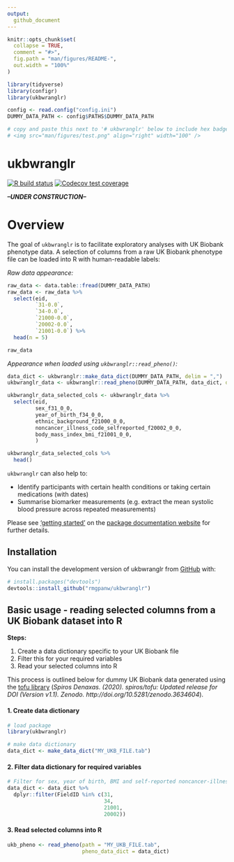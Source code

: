 ```yaml
---
output: 
  github_document
---
```


<!-- README.md is generated from README.Rmd. Please edit that file -->

```r
knitr::opts_chunk$set(
  collapse = TRUE,
  comment = "#>",
  fig.path = "man/figures/README-",
  out.width = "100%"
)

library(tidyverse)
library(configr)
library(ukbwranglr)

config <- read.config("config.ini")
DUMMY_DATA_PATH <- config$PATHS$DUMMY_DATA_PATH

# copy and paste this next to '# ukbwranglr' below to include hex badge
# <img src="man/figures/test.png" align="right" width="100" />
```

# ukbwranglr

<!-- badges: start -->

[![R build status](https://github.com/rmgpanw/ukbwranglr/workflows/R-CMD-check/badge.svg)](https://github.com/rmgpanw/ukbwranglr/actions) [![Codecov test coverage](https://codecov.io/gh/rmgpanw/ukbwranglr/branch/main/graph/badge.svg)](https://codecov.io/gh/rmgpanw/ukbwranglr?branch=main)

<!-- badges: end -->

***--UNDER CONSTRUCTION--***

# Overview

The goal of `ukbwranglr` is to facilitate exploratory analyses with UK Biobank phenotype data. A selection of columns from a raw UK Biobank phenotype file can be loaded into R with human-readable labels:

*Raw data appearance:*

```r
raw_data <- data.table::fread(DUMMY_DATA_PATH)
raw_data <- raw_data %>% 
  select(eid, 
         `31-0.0`, 
         `34-0.0`,
         `21000-0.0`, 
         `20002-0.0`, 
         `21001-0.0`) %>% 
  head(n = 5)
```

```r
raw_data
```

*Appearance when loaded using `ukbwranglr::read_pheno()`:*

```r
data_dict <- ukbwranglr::make_data_dict(DUMMY_DATA_PATH, delim = ",")
ukbwranglr_data <- ukbwranglr::read_pheno(DUMMY_DATA_PATH, data_dict, delim = ",") 

ukbwranglr_data_selected_cols <- ukbwranglr_data %>% 
  select(eid, 
         sex_f31_0_0, 
         year_of_birth_f34_0_0, 
         ethnic_background_f21000_0_0,
         noncancer_illness_code_selfreported_f20002_0_0,
         body_mass_index_bmi_f21001_0_0,
         )
```

```r
ukbwranglr_data_selected_cols %>% 
  head()
```

`ukbwranglr` can also help to:

-   Identify participants with certain health conditions or taking certain medications (with dates)
-   Summarise biomarker measurements (e.g. extract the mean systolic blood pressure across repeated measurements)

Please see ['getting started'](https://rmgpanw.github.io/ukbwranglr/articles/ukbwranglr.html) on the [package documentation website](https://rmgpanw.github.io/ukbwranglr/index.html) for further details.

## Installation

You can install the development version of ukbwranglr from [GitHub](https://github.com/rmgpanw/ukbwranglr/tree/dtable) with:

```r
# install.packages("devtools")
devtools::install_github("rmgpanw/ukbwranglr")
```

## Basic usage - reading selected columns from a UK Biobank dataset into R

**Steps:**

1.  Create a data dictionary specific to your UK Biobank file
2.  Filter this for your required variables
3.  Read your selected columns into R

This process is outlined below for dummy UK Biobank data generated using the [tofu library](https://github.com/spiros/tofu) (*Spiros Denaxas. (2020). spiros/tofu: Updated release for DOI (Version v1.1). Zenodo. http://doi.org/10.5281/zenodo.3634604*).

#### 1. Create data dictionary

```r
# load package
library(ukbwranglr)

# make data dictionary
data_dict <- make_data_dict("MY_UKB_FILE.tab")
```

#### 2. Filter data dictionary for required variables

```r
# Filter for sex, year of birth, BMI and self-reported noncancer-illness fields
data_dict <- data_dict %>%
  dplyr::filter(FieldID %in% c(31,
                               34,
                               21001,
                               20002))
```

#### 3. Read selected columns into R

```r
ukb_pheno <- read_pheno(path = "MY_UKB_FILE.tab", 
                        pheno_data_dict = data_dict)
```
